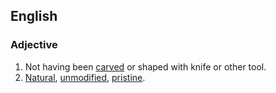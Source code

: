 ==English==

===Adjective===
{{en-adj}}

# Not having been [[carved]] or shaped with knife or other tool.
# [[natural|Natural]], [[unmodified]], [[pristine]].